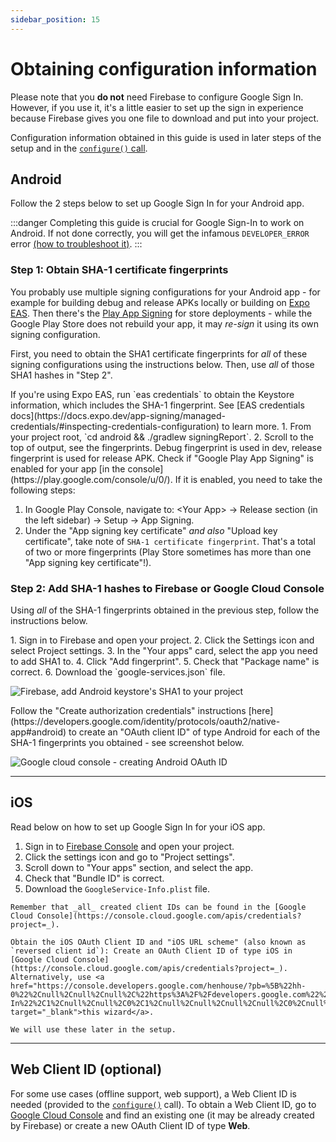 ```yaml
---
sidebar_position: 15
---
```


# Obtaining configuration information

Please note that you **do not** need Firebase to configure Google Sign In. However, if you use it, it's a little easier to set up the sign in experience because Firebase gives you one file to download and put into your project.

Configuration information obtained in this guide is used in later steps of the setup and in the [`configure()` call](/docs/one-tap#configure).

## Android

Follow the 2 steps below to set up Google Sign In for your Android app.

:::danger
Completing this guide is crucial for Google Sign-In to work on Android. If not done correctly, you will get the infamous `DEVELOPER_ERROR` error [(how to troubleshoot it)](/docs/troubleshooting#developer_error).
:::

### Step 1: Obtain SHA-1 certificate fingerprints

You probably use multiple signing configurations for your Android app - for example for building debug and release APKs locally or building on [Expo EAS](https://docs.expo.dev/app-signing/managed-credentials/#inspecting-credentials-configuration). Then there's the [Play App Signing](https://support.google.com/googleplay/android-developer/answer/9842756?hl=en) for store deployments - while the Google Play Store does not rebuild your app, it may _re-sign_ it using its own signing configuration.

First, you need to obtain the SHA1 certificate fingerprints for _all_ of these signing configurations using the instructions below.
Then, use _all_ of those SHA1 hashes in "Step 2".


<Tabs>
  <TabItem value="eas" label="When using Expo EAS">
    If you're using Expo EAS, run `eas credentials` to obtain the Keystore information, which includes the SHA-1 fingerprint. See [EAS credentials docs](https://docs.expo.dev/app-signing/managed-credentials/#inspecting-credentials-configuration) to learn more.
  </TabItem>
<TabItem value="local" label="When developing locally">
  1. From your project root, `cd android && ./gradlew signingReport`.
  2. Scroll to the top of output, see the fingerprints. Debug fingerprint is used in dev,
  release fingerprint is used for release APK.
</TabItem>

  <TabItem value="playStore" label="When releasing via Google Play Store">
    Check if "Google Play App Signing" is enabled for your app [in the console](https://play.google.com/console/u/0/).
    If it is enabled, you need to take the following steps:

1. In Google Play Console, navigate to: \<Your App\> -> Release section (in the left sidebar) -> Setup -> App Signing.
2. Under the "App signing key certificate" _and also_ "Upload key certificate", take note of `SHA-1 certificate fingerprint`. That's a total of two or more fingerprints (Play Store sometimes has more than one "App signing key certificate"!).

  </TabItem>
</Tabs>

### Step 2: Add SHA-1 hashes to Firebase or Google Cloud Console

Using _all_ of the SHA-1 fingerprints obtained in the previous step, follow the instructions below.

<Tabs>
  <TabItem value="firebase" label="When using Firebase">
1. Sign in to Firebase and open your project.
2. Click the Settings icon and select Project settings.
3. In the "Your apps" card, select the app you need to add SHA1 to.
4. Click "Add fingerprint".
5. Check that "Package name" is correct.
6. Download the `google-services.json` file.

![Firebase, add Android keystore's SHA1 to your project](/img/android-fingerprint-firebase.png)

  </TabItem>

<TabItem value="cloud-console" label="When not using Firebase">
  Follow the "Create authorization credentials" instructions
  [here](https://developers.google.com/identity/protocols/oauth2/native-app#android) to create an "OAuth client ID" of type Android for each of the SHA-1 fingerprints you obtained - see screenshot below.

![Google cloud console - creating Android OAuth ID](/img/android-client-id.png)

</TabItem>

</Tabs>

---

## iOS

Read below on how to set up Google Sign In for your iOS app.

<Tabs>
  <TabItem value="firebase" label="When using Firebase">

1. Sign in to [Firebase Console](https://console.firebase.google.com/) and open your project.
2. Click the settings icon and go to "Project settings".
3. Scroll down to "Your apps" section, and select the app.
4. Check that "Bundle ID" is correct.
5. Download the `GoogleService-Info.plist` file.

  </TabItem>

  <TabItem value="cloud-console" label="When not using Firebase">

    Remember that _all_ created client IDs can be found in the [Google Cloud Console](https://console.cloud.google.com/apis/credentials?project=_).

    Obtain the iOS OAuth Client ID and "iOS URL scheme" (also known as `reversed client id`): Create an OAuth Client ID of type iOS in [Google Cloud Console](https://console.cloud.google.com/apis/credentials?project=_). Alternatively, use <a href="https://console.developers.google.com/henhouse/?pb=%5B%22hh-0%22%2Cnull%2Cnull%2Cnull%2C%22https%3A%2F%2Fdevelopers.google.com%22%2Cnull%2Cnull%2Cnull%2C%22Configure%20a%20project%20for%20Google%20Sign-In%22%2C1%2Cnull%2Cnull%2C0%2C1%2Cnull%2Cnull%2Cnull%2Cnull%2C0%2Cnull%2Cnull%2C0%2Cnull%2Cnull%2Cnull%2Cnull%2Cnull%2Cnull%2C0%2Cnull%2Cnull%2Cnull%2C0%5D" target="_blank">this wizard</a>.

    We will use these later in the setup.

  </TabItem>

</Tabs>

---

## Web Client ID (optional)

For some use cases (offline support, web support), a Web Client ID is needed (provided to the [`configure()`](/docs/one-tap#configure) call). To obtain a Web Client ID, go to [Google Cloud Console](https://console.cloud.google.com/apis/credentials?project=_) and find an existing one (it may be already created by Firebase) or create a new OAuth Client ID of type **Web**.
